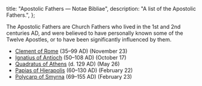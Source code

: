   title: "Apostolic Fathers — Notae Bibliae",
  description: "A list of the Apostolic Fathers.",
};

<Initial text="Apostolic Fathers" />

The Apostolic Fathers are Church Fathers who lived in the 1st and 2nd centuries AD, and were believed to have personally known some of the Twelve Apostles, or to have been significantly influenced by them.

- [Clement of Rome](/people/saints/apostolic-fathers/clement-of-rome) (35–99 AD) (November 23)
- [Ignatius of Antioch](/people/saints/apostolic-fathers/ignatius-of-antioch) (50–108 AD) (October 17)
- [Quadratus of Athens](/people/saints/apostolic-fathers/quadratus-of-athens) (d. 129 AD) (May 26)
- [Papias of Hierapolis](/people/saints/apostolic-fathers/papias-of-hierapolis) (60–130 AD) (February 22)
- [Polycarp of Smyrna](/people/saints/apostolic-fathers/polycarp-of-smyrna) (69–155 AD) (February 23)
